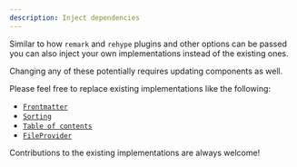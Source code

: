 ```yaml
---
description: Inject dependencies
---
```


Similar to how `remark` and `rehype` plugins and other options can be passed you can also inject your own implementations instead of the existing ones.

<Warning>
  Changing any of these potentially requires updating components as well.
</Warning>

Please feel free to replace existing implementations like the following:

- [`Frontmatter`](/customization/DI/frontmatter)
- [`Sorting`](/customization/DI/sorting)
- [`Table of contents`](/customization/DI/tableOfContents)
- [`FileProvider`](/customization/DI/fileProvider)

<Success>
  Contributions to the existing implementations are always welcome!
</Success>
